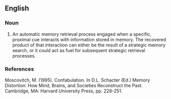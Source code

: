 ==English==

===Noun===
{{en-noun|-|ecphories}}

# An automatic memory retrieval process engaged when a specific, proximal cue interacts with information stored in memory. The recovered product of that interaction can either be the result of a strategic memory search, or it could act as fuel for subsequent strategic retrieval processes.

===References===
Moscovitch, M. (1995). Confabulation. In D.L. Schacter (Ed.) Memory Distortion: How Mind, Brains, and Societies Reconstruct the Past. Cambridge, MA: Harvard University Press, pp. 228-251.